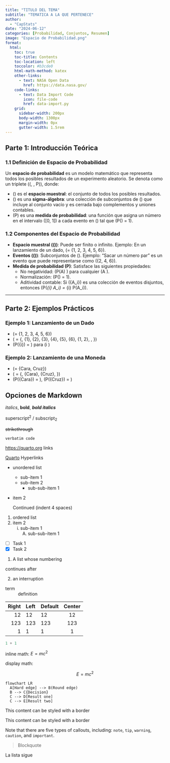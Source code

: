 ```yaml
---
title: "TITULO DEL TEMA"
subtitle: "TEMATICA A LA QUE PERTENECE"
author: 
  - "CapStats"
date: "2024-06-12"
categories: [Probabilidad, Conjuntos, Resumen]
image: "Espacio de Probabilidad.png"
format:
  html:
    toc: true
    toc-title: Contents
    toc-location: left
    toccolor: #b3cde0
    html-math-method: katex
    other-links:
      - text: NASA Open Data
        href: https://data.nasa.gov/
    code-links:
      - text: Data Import Code
        icon: file-code
        href: data-import.py
    grid:
      sidebar-width: 200px
      body-width: 1300px
      margin-width: 0px
      gutter-width: 1.5rem
---
```


## Parte 1: Introducción Teórica

### 1.1 Definición de Espacio de Probabilidad
Un **espacio de probabilidad** es un modelo matemático que representa todos los posibles resultados de un experimento aleatorio. Se denota como un triplete \((\Omega, \mathcal{F}, P)\), donde:

- \(\Omega\) es el **espacio muestral**: el conjunto de todos los posibles resultados.
- \(\mathcal{F}\) es una **sigma-álgebra**: una colección de subconjuntos de \(\Omega\) que incluye al conjunto vacío y es cerrada bajo complementos y uniones contables.
- \(P\) es una **medida de probabilidad**: una función que asigna un número en el intervalo \([0, 1]\) a cada evento en \(\mathcal{F}\) tal que \(P(\Omega) = 1\).

### 1.2 Componentes del Espacio de Probabilidad
- **Espacio muestral (\(\Omega\))**: Puede ser finito o infinito. Ejemplo: En un lanzamiento de un dado, \(\Omega = \{1, 2, 3, 4, 5, 6\}\).
- **Eventos (\(\mathcal{F}\))**: Subconjuntos de \(\Omega\). Ejemplo: "Sacar un número par" es un evento que puede representarse como \(\{2, 4, 6\}\).
- **Medida de probabilidad (P)**: Satisface las siguientes propiedades:
  - No negatividad: \(P(A) \geq 0\) para cualquier \(A \in \mathcal{F}\).
  - Normalización: \(P(\Omega) = 1\).
  - Aditividad contable: Si \(\{A_i\}\) es una colección de eventos disjuntos, entonces \(P\left(\bigcup_{i} A_i\right) = \sum_{i} P(A_i)\).

---

## Parte 2: Ejemplos Prácticos

### Ejemplo 1: Lanzamiento de un Dado
- \(\Omega = \{1, 2, 3, 4, 5, 6\}\)
- \(\mathcal{F} = \{\emptyset, \{1\}, \{2\}, \{3\}, \{4\}, \{5\}, \{6\}, \{1, 2\}, \ldots, \Omega\}\)
- \(P(\{i\}) = \frac{1}{6}\) para \(i \in \Omega\)

### Ejemplo 2: Lanzamiento de una Moneda
- \(\Omega = \{Cara, Cruz\}\)
- \(\mathcal{F} = \{\emptyset, \{Cara\}, \{Cruz\}, \Omega\}\)
- \(P(\{Cara\}) = \frac{1}{2}\), \(P(\{Cruz\}) = \frac{1}{2}\)

## Opciones de Markdown

*italics*, **bold**, ***bold italics***

superscript^2^ / subscript~2~

~~strikethrough~~

`verbatim code`

<https://quarto.org> links

[Quarto](https://quarto.org) Hyperlinks

* unordered list
    + sub-item 1
    + sub-item 2
        - sub-sub-item 1

*   item 2

    Continued (indent 4 spaces)

1. ordered list
2. item 2
    i) sub-item 1
         A.  sub-sub-item 1

- [ ] Task 1
- [x] Task 2

(@)  A list whose numbering

continues after

(@)  an interruption

term
: definition

| Right | Left | Default | Center |
|------:|:-----|---------|:------:|
|   12  |  12  |    12   |    12  |
|  123  |  123 |   123   |   123  |
|    1  |    1 |     1   |     1  |

```python
1 + 1
```

inline math: $E = mc^{2}$

display math:

$$E = mc^{2}$$

```mermaid
flowchart LR
  A[Hard edge] --> B(Round edge)
  B --> C{Decision}
  C --> D[Result one]
  C --> E[Result two]
```

::: {.border}
This content can be styled with a border
:::

<div class="border">
  <p>This content can be styled with a border</p>
</div>

:::{.callout-note}
Note that there are five types of callouts, including: 
`note`, `tip`, `warning`, `caution`, and `important`.
:::

> Blockquote

La lista sigue